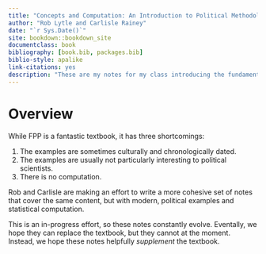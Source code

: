 ```yaml
--- 
title: "Concepts and Computation: An Introduction to Political Methodology"
author: "Rob Lytle and Carlisle Rainey"
date: "`r Sys.Date()`"
site: bookdown::bookdown_site
documentclass: book
bibliography: [book.bib, packages.bib]
biblio-style: apalike
link-citations: yes
description: "These are my notes for my class introducing the fundamental conceptual and computational tools to first-year PhD students in politial science."
---
```


# Overview

While FPP is a fantastic textbook, it has three shortcomings:

1. The examples are sometimes culturally and chronologically dated.
1. The examples are usually not particularly interesting to political scientists.
1. There is no computation. 

Rob and Carlisle are making an effort to write a more cohesive set of notes that cover the same content, but with modern, political examples and statistical computation.

This is an in-progress effort, so these notes constantly evolve. Eventally, we hope they can replace the textbook, but they cannot at the moment. Instead, we hope these notes helpfully *supplement* the textbook.